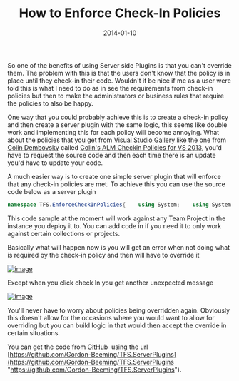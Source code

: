 ﻿---
title: 'How to Enforce Check-In Policies'
date: 2014-01-10
tags: ['VSTS / TFS', 'Check-In Policies', 'TFS Server Plugins', 'GitHub Projects']
draft: false
summary: 'So one of the benefits of using Server side Plugins is that you can''t override them. The problem with this is that the users don''t know that the policy is in place until they check-in their code. Wouldn''t it be nice if me as a user were told this is what I need to do as in see the requirements from check-in policies but then to make the administrators or business rules that require the policies to also be happy.'
---


So one of the benefits of using Server side Plugins is that you can't override them. The problem with this is that the users don't know that the policy is in place until they check-in their code. Wouldn't it be nice if me as a user were told this is what I need to do as in see the requirements from check-in policies but then to make the administrators or business rules that require the policies to also be happy.
 
One way that you could probably achieve this is to create a check-in policy and then create a server plugin with the same logic, this seems like double work and implementing this for each policy will become annoying. What about the policies that you get from [Visual Studio Gallery](http://visualstudiogallery.msdn.microsoft.com/) like the one from [Colin Dembovsky](https://twitter.com/colindembovsky) called [Colin's ALM Checkin Policies for VS 2013](http://visualstudiogallery.msdn.microsoft.com/3bd2115e-9009-414b-bb5b-a0a64e4dad9e), you'd have to request the source code and then each time there is an update you'd have to update your code.
 
A much easier way is to create one simple server plugin that will enforce that any check-in policies are met. To achieve this you can use the source code below as a server plugin
 
```csharp
namespace TFS.EnforceCheckInPolicies{    using System;    using System.Diagnostics;    using Microsoft.TeamFoundation.Common;    using Microsoft.TeamFoundation.Framework.Server;    using Microsoft.TeamFoundation.VersionControl.Server;    public class EnforceCheckInPoliciesSubscriber : ISubscriber    {        public string Name        {            get            {                return "TFS.EnforceCheckInPolicies";            }        }        public SubscriberPriority Priority        {            get            {                return SubscriberPriority.High;            }        }        public EventNotificationStatus ProcessEvent(TeamFoundationRequestContext requestContext, NotificationType notificationType, object notificationEventArgs, out int statusCode, out string statusMessage, out ExceptionPropertyCollection properties)        {            statusCode = 0;            properties = null;            statusMessage = string.Empty;            try            {                if (notificationType == NotificationType.DecisionPoint &&                    notificationEventArgs is CheckinNotification)                {                    var args = notificationEventArgs as                               CheckinNotification;                    if (args.PolicyOverrideInfo.PolicyFailures.Length > 0)                    {                        statusMessage = "Policy Overriding is not allowed.";                        return EventNotificationStatus.ActionDenied;                    }                }                return EventNotificationStatus.ActionPermitted;            }            catch (Exception ex)            {                // log the error and fail the check in                statusMessage = "Error in plugin '" + this.Name + "', error details: "                                + ex;                EventLog.WriteEntry("TFS Service", statusMessage,                    EventLogEntryType.Error);                return EventNotificationStatus.ActionDenied;            }        }        public Type[] SubscribedTypes()        {            return new[] { typeof(CheckinNotification) };        }    }}
```

This code sample at the moment will work against any Team Project in the instance you deploy it to. You can add code in if you need it to only work against certain collections or projects.

Basically what will happen now is you will get an error when not doing what is required by the check-in policy and then will have to override it

[![image](https://gordonbeeming.com/blog/binaries/stream/image-jpg/image/1000/0/c3d4af945b2e88cd197a3be0acbc6b563f45c6b5/48583cf8-209f-4689-91dc-f91a2b354ea9.png "image")](https://gordonbeeming.com/blog/binaries/stream/image-jpg/image/1000/0/3c388f763cd3ab93e486f2dad363ebbfa632480b/ad64511d-24eb-4302-9ca8-b6a06c23db9a.png)

Except when you click check In you get another unexpected message

[![image](https://gordonbeeming.com/blog/binaries/stream/image-jpg/image/1000/0/8025c8e41406fb6a5f382978375380be8d67c011/e4fd0bed-d2da-4d41-8e4d-09b193f31ef0.png "image")](https://gordonbeeming.com/blog/binaries/stream/image-jpg/image/1000/0/2fc017c3ea2c33506094936d5a4cd27d9a27db3c/7a5760ea-6b5c-4b51-b934-b4b4d88628b7.png)

You'll never have to worry about policies being overridden again. Obviously this doesn't allow for the occasions where you would want to allow for overriding but you can build logic in that would then accept the override in certain situations.

You can get the code from [GitHub](http://github.com)  using the url [https://github.com/Gordon-Beeming/TFS.ServerPlugins](https://github.com/Gordon-Beeming/TFS.ServerPlugins "https://github.com/Gordon-Beeming/TFS.ServerPlugins").

